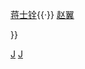 {{Navbox
|name  = 江右三大家
|title = [[江右三大家]]

|list1  = <div>
[[袁枚]]{{·}} 
[[蒋士铨]]{{·}} 
[[赵翼]]
</div>
}}<noinclude>
[[Category:清朝诗人|J]]
[[Category:清朝文学家|J]]
</noinclude>